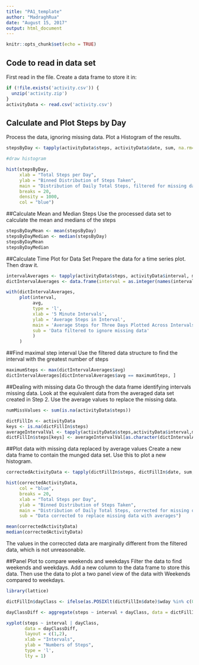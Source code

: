 ---
title: "PA1_template"
author: "MadraghRua"
date: "August 15, 2017"
output: html_document
---

```{r setup, include=FALSE}
knitr::opts_chunk$set(echo = TRUE)
```

## Code to read in data set

First read in the file. Create a data frame to store it in:

```{r readFile, echo=TRUE}
if (!file.exists('activity.csv')) {
  unzip('activity.zip')
}
activityData <- read.csv('activity.csv')
```

## Calculate and Plot Steps by Day
Process the data, ignoring missing data. Plot a Histogram of the results.
```{r plotSteps, echo=TRUE}
stepsByDay <- tapply(activityData$steps, activityData$date, sum, na.rm=TRUE)

#draw histogram  

hist(stepsByDay, 
     xlab = "Total Steps per Day", 
     ylab = "Binned Distribution of Steps Taken",
     main = "Distribution of Daily Total Steps, filtered for missing data",
     breaks = 20, 
     density = 1000, 
     col = "blue")

```

##Calculate Mean and Median Steps 
Use the processed data set to calculate the mean and medians of the steps

```{r calculateSteps, echo=TRUE}
stepsByDayMean <- mean(stepsByDay)
stepsByDayMedian <- median(stepsByDay)
stepsByDayMean
stepsByDayMedian
```
##Calculate Time Plot for Data Set
Prepare the data for a time series plot. Then draw it.

```{r calculateTimePlot, echo=TRUE}
intervalAverages <- tapply(activityData$steps, activityData$interval, mean, na.rm=TRUE, simplify = TRUE)
dictIntervalAverages <- data.frame(interval = as.integer(names(intervalAverages)), avg = intervalAverages)

with(dictIntervalAverages,
     plot(interval,
          avg,
          type = 'l',
          xlab = '5 Minute Intervals',
          ylab = 'Average Steps in Interval',
          main = 'Average Steps for Three Days Plotted Across Intervals',
          sub = 'Data filtered to ignore missing data'
          )
     )


```
##Find maximal step interval
Use the filtered data structure to find the interval with the greatest number of steps
```{r maximalStepInterval, echo=TRUE}
maximumSteps <- max(dictIntervalAverages$avg)
dictIntervalAverages[dictIntervalAverages$avg == maximumSteps, ]

```

##Dealing with missing data
Go through the data frame identifying intervals missing data. Look at the equivalent data from the averaged data set created in Step 2. Use the average values to replace the missing data.
```{r handleMissingData, echo=TRUE}
numMissValues <- sum(is.na(activityData$steps))

dictFillIn <- activityData
keys <- is.na(dictFillIn$steps)
averageIntervalVal <- tapply(activityData$steps,activityData$interval,mean, na.rm = TRUE, simplify = TRUE)
dictFillIn$steps[keys] <- averageIntervalVal[as.character(dictIntervalAverages$interval[keys])]
```
##Plot data with missing data replaced by average values
Create a new data frame to contain the munged data set. Use this to plot a new histogram.
```{r correctedPlot, echo=TRUE}
correctedActivityData <- tapply(dictFillIn$steps, dictFillIn$date, sum, na.rm = TRUE, simplify = TRUE)

hist(correctedActivityData, 
     col = "blue", 
     breaks = 20, 
     xlab = "Total Steps per Day", 
     ylab = "Binned Distribution of Steps Taken", 
     main = "Distribution of Daily Total Steps, corrected for missing data", 
     sub = "Data corrected to replace missing data with averages")

mean(correctedActivityData)
median(correctedActivityData)

```
The values in the correccted data are marginally different from the filtered data, which is not unreasonable.

##Panel Plot to compare weekends and weekdays
Filter the data to find weekends and weekdays. Add a new column to the data frame to store this data. Then use the data to plot a two panel view of the data with Weekends compared to weekdays.
```{r panelPlot, echo=TRUE}
library(lattice)

dictFillIn$dayClass <- ifelse(as.POSIXlt(dictFillIn$date)$wday %in% c(0,6), 'weekend', 'weekday')

dayClassDiff <- aggregate(steps ~ interval + dayClass, data = dictFillIn, mean)

xyplot(steps ~ interval | dayClass, 
       data = dayClassDiff, 
       layout = c(1,2), 
       xlab = "Intervals", 
       ylab = "Numbers of Steps", 
       type = 'l', 
       lty = 1)

```
